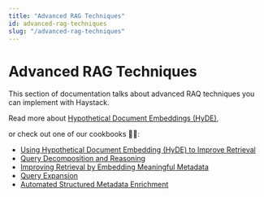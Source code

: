 ```yaml
---
title: "Advanced RAG Techniques"
id: advanced-rag-techniques
slug: "/advanced-rag-techniques"
---
```


# Advanced RAG Techniques

This section of documentation talks about advanced RAQ techniques you can implement with Haystack.

Read more about [Hypothetical Document Embeddings (HyDE)](advanced-rag-techniques/hypothetical-document-embeddings-hyde.mdx),

or check out one of our cookbooks :cook::

- [Using Hypothetical Document Embedding (HyDE) to Improve Retrieval](https://haystack.deepset.ai/cookbook/using_hyde_for_improved_retrieval)
- [Query Decomposition and Reasoning](https://haystack.deepset.ai/cookbook/query_decomposition)
- [Improving Retrieval by Embedding Meaningful Metadata](https://haystack.deepset.ai/cookbook/improve-retrieval-by-embedding-metadata)
- [Query Expansion](https://haystack.deepset.ai/cookbook/query-expansion)
- [Automated Structured Metadata Enrichment](https://haystack.deepset.ai/cookbook/metadata_enrichment)
